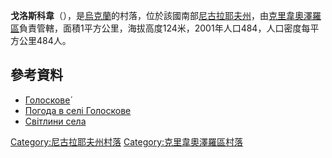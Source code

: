 {{coord|48|9|39|N|30|26|9|E|scale:100000|display=title}}

'''戈洛斯科韋'''（{{lang-uk|Голоскове}}），是[[烏克蘭|烏克蘭]]的村落，位於該國南部[[尼古拉耶夫州|尼古拉耶夫州]]，由[[克里韋奧澤羅區|克里韋奧澤羅區]]負責管轄，面積1平方公里，海拔高度124米，2001年人口484，人口密度每平方公里484人。

==參考資料==
*[http://w1.c1.rada.gov.ua/pls/z7503/A005?rdat1=07.10.2015&rf7571=22527 Голоскове́]
* [http://weather.in.ua/ua/nikolaevskaja/5406 Погода в селі Голоскове] {{Wayback|url=http://weather.in.ua/ua/nikolaevskaja/5406 |date=20111221122419 }}
* [http://www.ukraine123.com.ua/regions/mykolaiv-region-22/goloskove-16728 Світлини села] {{Wayback|url=http://www.ukraine123.com.ua/regions/mykolaiv-region-22/goloskove-16728 |date=20170425170850 }}

[[Category:尼古拉耶夫州村落|Category:尼古拉耶夫州村落]]
[[Category:克里韋奧澤羅區村落|Category:克里韋奧澤羅區村落]]


{{Mykolaiv-geo-stub}}
